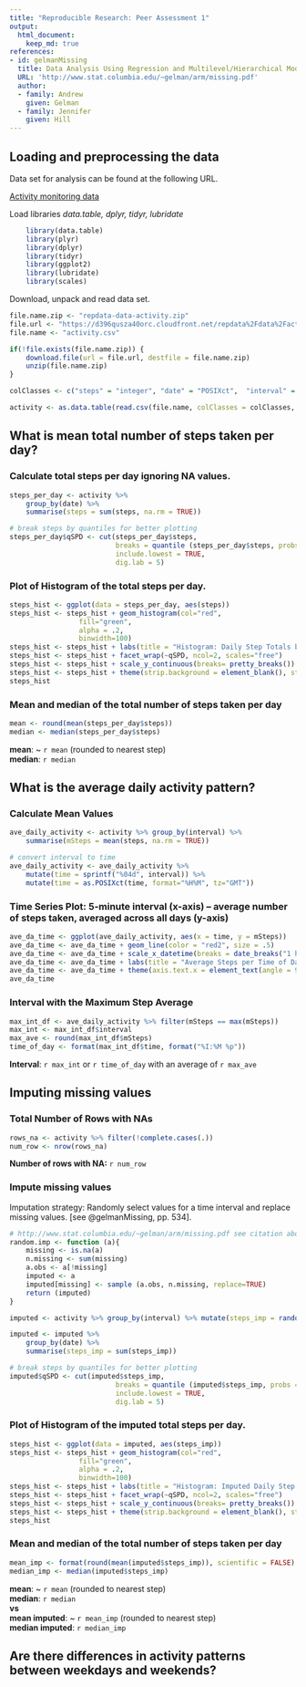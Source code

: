 ```yaml
---
title: "Reproducible Research: Peer Assessment 1"
output: 
  html_document:
    keep_md: true
references:
- id: gelmanMissing
  title: Data Analysis Using Regression and Multilevel/Hierarchical Models
  URL: 'http://www.stat.columbia.edu/~gelman/arm/missing.pdf'
  author:
  - family: Andrew
    given: Gelman
  - family: Jennifer
    given: Hill
---
```



## Loading and preprocessing the data

Data set for analysis can be found at the following URL.  

[Activity monitoring data](https://d396qusza40orc.cloudfront.net/repdata%2Fdata%2Factivity.zip)

Load libraries _data.table, dplyr, tidyr, lubridate_

```r
    library(data.table)
    library(plyr)
    library(dplyr)
    library(tidyr)
    library(ggplot2)
    library(lubridate)
    library(scales)
```

Download, unpack and read data set.

```r
    
file.name.zip <- "repdata-data-activity.zip"
file.url <- "https://d396qusza40orc.cloudfront.net/repdata%2Fdata%2Factivity.zip"
file.name <- "activity.csv"

if(!file.exists(file.name.zip)) {
    download.file(url = file.url, destfile = file.name.zip)
    unzip(file.name.zip)
}

colClasses <- c("steps" = "integer", "date" = "POSIXct",  "interval" = "integer")

activity <- as.data.table(read.csv(file.name, colClasses = colClasses, stringsAsFactors=FALSE))

```

## What is mean total number of steps taken per day?

### Calculate total steps per day ignoring NA values.  

```r

steps_per_day <- activity %>% 
    group_by(date) %>% 
    summarise(steps = sum(steps, na.rm = TRUE))

# break steps by quantiles for better plotting
steps_per_day$qSPD <- cut(steps_per_day$steps, 
                          breaks = quantile (steps_per_day$steps, probs = c(0, .25, .50, .75, 1)), 
                          include.lowest = TRUE,
                          dig.lab = 5)

```

### Plot of Histogram of the total steps per day. 

```r

steps_hist <- ggplot(data = steps_per_day, aes(steps))
steps_hist <- steps_hist + geom_histogram(col="red", 
                 fill="green", 
                 alpha = .2,
                 binwidth=100)
steps_hist <- steps_hist + labs(title = "Histogram: Daily Step Totals by Quantile", x = "Number of Steps", y = "Number of Days")
steps_hist <- steps_hist + facet_wrap(~qSPD, ncol=2, scales="free")
steps_hist <- steps_hist + scale_y_continuous(breaks= pretty_breaks())
steps_hist <- steps_hist + theme(strip.background = element_blank(), strip.text = element_blank())
steps_hist


```

### Mean and median of the total number of steps taken per day

```r

mean <- round(mean(steps_per_day$steps))
median <- median(steps_per_day$steps)

```

**mean**: ~ `r mean` (rounded to nearest step)  
**median**: `r median`  



## What is the average daily activity pattern?

### Calculate Mean Values
```r
ave_daily_activity <- activity %>% group_by(interval) %>% 
    summarise(mSteps = mean(steps, na.rm = TRUE))

# convert interval to time
ave_daily_activity <- ave_daily_activity %>% 
    mutate(time = sprintf("%04d", interval)) %>% 
    mutate(time = as.POSIXct(time, format="%H%M", tz="GMT"))
```

### Time Series Plot: 5-minute interval (x-axis) -- average number of steps taken, averaged across all days (y-axis)

```r
ave_da_time <- ggplot(ave_daily_activity, aes(x = time, y = mSteps))
ave_da_time <- ave_da_time + geom_line(color = "red2", size = .5)
ave_da_time <- ave_da_time + scale_x_datetime(breaks = date_breaks("1 hour"), labels = date_format("%I %p"))
ave_da_time <- ave_da_time + labs(title = "Average Steps per Time of Day", x = "Time of Day", y = "Number of Steps")
ave_da_time <- ave_da_time + theme(axis.text.x = element_text(angle = 90, hjust = 1))
ave_da_time

```

### Interval with the Maximum Step Average 

```r
max_int_df <- ave_daily_activity %>% filter(mSteps == max(mSteps))
max_int <- max_int_df$interval
max_ave <- round(max_int_df$mSteps)
time_of_day <- format(max_int_df$time, format("%I:%M %p"))

```
**Interval**: `r max_int` or `r time_of_day` with an average of `r max_ave`


## Imputing missing values

### Total Number of Rows with NAs

```r
rows_na <- activity %>% filter(!complete.cases(.))
num_row <- nrow(rows_na)

```
**Number of rows with NA:** `r num_row`

### Impute missing values 

Imputation strategy: Randomly select values for a time interval and replace missing values. [see @gelmanMissing, pp. 534].

```r
# http://www.stat.columbia.edu/~gelman/arm/missing.pdf see citation above.
random.imp <- function (a){
    missing <- is.na(a)
    n.missing <- sum(missing)
    a.obs <- a[!missing]
    imputed <- a
    imputed[missing] <- sample (a.obs, n.missing, replace=TRUE)
    return (imputed)
}

imputed <- activity %>% group_by(interval) %>% mutate(steps_imp = random.imp(steps))

imputed <- imputed %>% 
    group_by(date) %>% 
    summarise(steps_imp = sum(steps_imp))

# break steps by quantiles for better plotting
imputed$qSPD <- cut(imputed$steps_imp, 
                          breaks = quantile (imputed$steps_imp, probs = c(0, .25, .50, .75, 1)), 
                          include.lowest = TRUE,
                          dig.lab = 5)


```

### Plot of Histogram of the imputed total steps per day. 

```r

steps_hist <- ggplot(data = imputed, aes(steps_imp))
steps_hist <- steps_hist + geom_histogram(col="red", 
                 fill="green", 
                 alpha = .2,
                 binwidth=100)
steps_hist <- steps_hist + labs(title = "Histogram: Imputed Daily Step Totals by Quantile", x = "Number of Steps", y = "Number of Days")
steps_hist <- steps_hist + facet_wrap(~qSPD, ncol=2, scales="free")
steps_hist <- steps_hist + scale_y_continuous(breaks= pretty_breaks())
steps_hist <- steps_hist + theme(strip.background = element_blank(), strip.text = element_blank())
steps_hist


```

### Mean and median of the total number of steps taken per day

```r

mean_imp <- format(round(mean(imputed$steps_imp)), scientific = FALSE)
median_imp <- median(imputed$steps_imp)

```

**mean**: ~ `r mean` (rounded to nearest step)  
**median**: `r median`  
**vs**  
**mean imputed**: ~ `r mean_imp` (rounded to nearest step)  
**median imputed**: `r median_imp` 




## Are there differences in activity patterns between weekdays and weekends?
